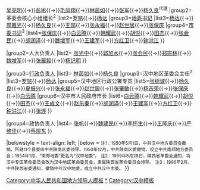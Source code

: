 {{Navbox
|name=中华人民共和国汉中市正职领导人
|title=[[中华人民共和国]][[陕西省]][[汉中市]][[厅局级正职|正职]]领导人
|state={{{state<includeonly>|collapsed</includeonly>}}}
|above=1996年2月21日，设立省辖汉中市。

|group1=[[中国共产党汉中市委员会|党委负责人]]
|list1=
{{Navbox |child
|group1=[[中国共产党汉中地方委员会|地委书记]]<sup>1</sup>
|list1=[[祁果]]{{→}}[[刘国声]]{{→}}[[吴亮明]]{{→}}[[彭彬]]{{→}}[[毛凤翔]]{{→}}[[林茵如]]{{→}}[[张军 (陕西)|张军]]{{→}}[[杨久良]]<sup>代理</sup>
|group2=革委会核心小组组长<sup>2</sup>
|list2=[[罗铭]]{{→}}[[杨达]]
|group3=[[中国共产党汉中地委员会|地委书记]]
|list3=[[杨达]]{{→}}[[周雅光]]{{→}}[[杨久良]]{{→}}[[王郧]]{{→}}[[张永福]]{{→}}[[赵世居 (1944年)|赵世居]]{{→}}[[张保庆]]
|group4=[[中国共产党汉中市委员会|市委书记]]<sup>3</sup>
|list4=[[张保庆]]{{→}}[[白云腾]]{{→}}[[韩耀武]]{{→}}[[胡悦]]{{→}}[[田杰]]{{→}}[[张会民]]{{→}}[[胡润泽]]{{→}}[[魏增军]]{{→}}[[王建军 (1963年)|王建军]]{{→}}[[方红卫 (政治人物)|方红卫]]{{→}}[[钟洪江]]
}}

|group2=人大负责人
|list2=
{{Navbox |child
|group1=市人大常委会主任
|list1=[[杨吉荣]]{{→}}[[张光中]]{{→}}[[郭加水]]{{→}}[[张会民]]{{→}}[[郑宗林]]{{→}}[[魏增军]]{{→}}[[张雁毅]]{{→}}[[杨记明]]
}}

|group3=[[汉中市市长列表|行政负责人]]
|list3=
{{Navbox |child
|group1=汉中分区专员公署专员
|list1=[[毛凤翔]]
|group2=南郑(汉中)区专员公署专员
|list2=[[吴思宏]]{{→}}[[林茵如]]{{→}}[[杨久良]]
|group3=汉中地区革委会主任<sup>2</sup>
|list3=[[罗铭]]{{→}}[[杨达]]
|group5=汉中地区行政公署专员
|list5=[[张树诚]]{{→}}[[杨久良]]{{→}}[[夏振兴]]{{→}}[[张永福]]{{→}}[[赵世居 (1944年)|赵世居]]{{→}}[[张肇敏]]{{→}}[[杨吉荣]]{{→}}[[张保庆]]{{→}}[[白云腾]]
|group6=汉中市人民政府市长
|list6=[[白云腾]]{{→}}[[韩耀武]]{{→}}[[胡悦]]{{→}}[[田杰]]{{→}}[[王成文]]{{→}}[[赵乐秦]]{{→}}[[胡润泽]]{{→}}[[王建军 (1963年)|王建军]]{{→}}[[方红卫 (政治人物)|方红卫]]{{→}}[[钟洪江]]{{→}}[[张烨 (1972年)|张烨]]
}}

|group4=政协负责人
|list4=
{{Navbox |child
|group1=市政协主席
|list1=[[崔兴亭]]{{→}}[[张帆]]{{→}}[[魏建民]]{{→}}[[李怀生]]{{→}}[[王隆庆]]{{→}}[[严维佳]]{{→}}[[蔡煜东]]
}}

|belowstyle = text-align: left;
|below = <small>注1：1950年5月1日，中共汉中地方委员会撤销，所辖11个县委由中共陕南区委领导。1950年12月，中共陕南区委撤销，设立中共南郑地方委员会；1954年1月，“南郑地委”更名为“汉中地委”。</small>
<small>注2：1969年8月28日，陕西省革委会通知，将汉中专区革命委员会改为汉中地区革命委员会，隶属陕西省革命委员会领导。</small>
<small>注3：1996年2月，中共陕西省委通知，撤销中共汉中地委，成立中共汉中市委。</small>
}}<noinclude>
{{collapsible option}}
[[Category:中华人民共和国地方领导人模板]]
[[Category:汉中政治人物|*]]
[[Category:汉中模板]]
</noinclude>